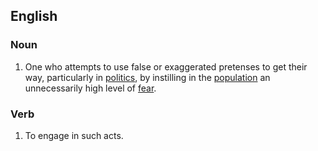 ==English==

===Noun===
{{en-noun}}

# One who attempts to use false or exaggerated pretenses to get their way, particularly in [[politics]], by instilling in the [[population]] an unnecessarily high level of [[fear]].

===Verb===
{{en-verb|inf=to [[fear]] [[monger]]}}

# To engage in such acts.